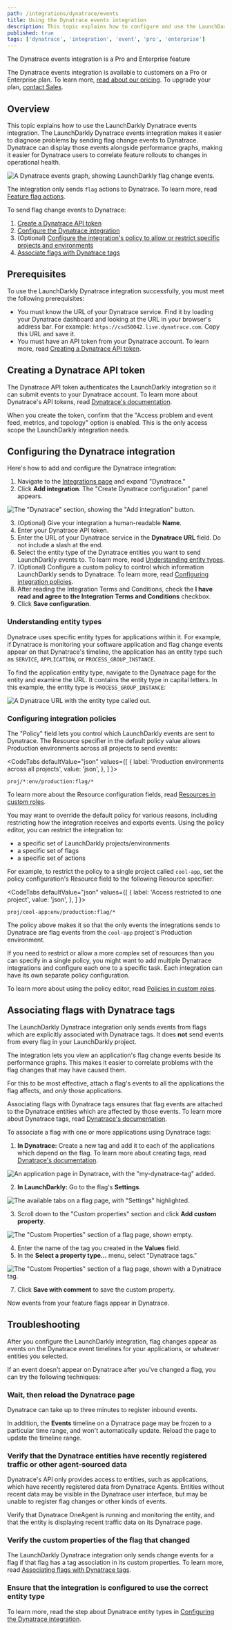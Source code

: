 ```yaml
---
path: /integrations/dynatrace/events
title: Using the Dynatrace events integration
description: This topic explains how to configure and use the LaunchDarkly Dynatrace events integration.
published: true
tags: ['dynatrace', 'integration', 'event', 'pro', 'enterprise']
---
```


<Callout intent="primary">
<CalloutTitle>The Dynatrace events integration is a Pro and Enterprise feature</CalloutTitle>
<CalloutDescription>

The Dynatrace events integration is available to customers on a Pro or Enterprise plan. To learn more, [read about our pricing](https://launchdarkly.com/pricing/). To upgrade your plan, [contact Sales](https://launchdarkly.com/contact-sales/).

</CalloutDescription>
</Callout>

## Overview

This topic explains how to use the LaunchDarkly Dynatrace events integration. The LaunchDarkly Dynatrace events integration makes it easier to diagnose problems by sending flag change events to Dynatrace. Dynatrace can display those events alongside performance graphs, making it easier for Dynatrace users to correlate feature rollouts to changes in operational health.

![A Dynatrace events graph, showing LaunchDarkly flag change events.](dynatrace-dashboard.png)

The integration only sends `flag` actions to Dynatrace. To learn more, read [Feature flag actions](/home/members/role-actions#feature-flag-actions).

To send flag change events to Dynatrace:

1. [Create a Dynatrace API token](#creating-a-dynatrace-api-token)
2. [Configure the Dynatrace integration](#configuring-the-dynatrace-integration)
3. (Optional) [Configure the integration's policy to allow or restrict specific projects and environments](#configuring-integration-policies)
4. [Associate flags with Dynatrace tags](#associating-flags-with-dynatrace-tags)

## Prerequisites

To use the LaunchDarkly Dynatrace integration successfully, you must meet the following prerequisites:

* You must know the URL of your Dynatrace service. Find it by loading your Dynatrace dashboard and looking at the URL in your browser's address bar. For example: `https://csd50042.live.dynatrace.com`. Copy this URL and save it.
* You must have an API token from your Dynatrace account. To learn more, read [Creating a Dynatrace API token](#creating-a-dynatrace-api-token).

## Creating a Dynatrace API token

The Dynatrace API token authenticates the LaunchDarkly integration so it can submit events to your Dynatrace account. To learn more about Dynatrace's API tokens, read [Dynatrace's documentation](https://www.dynatrace.com/support/help/extend-dynatrace/dynatrace-api/basics/dynatrace-api-authentication/).

When you create the token, confirm that the "Access problem and event feed, metrics, and topology" option is enabled. This is the only access scope the LaunchDarkly integration needs.

## Configuring the Dynatrace integration

Here's how to add and configure the Dynatrace integration:

1. Navigate to the [Integrations page](https://app.launchdarkly.com/default/integrations) and expand "Dynatrace."
2. Click **Add integration**. The "Create Dynatrace configuration" panel appears.

![The "Dynatrace" section, showing the "Add integration" button.](dynatrace-card.png)

3. (Optional) Give your integration a human-readable **Name**.
4. Enter your Dynatrace API token.
5. Enter the URL of your Dynatrace service in the **Dynatrace URL** field. Do not include a slash at the end.
6. Select the entity type of the Dynatrace entities you want to send LaunchDarkly events to. To learn more, read [Understanding entity types](#understanding-entity-types).
7. (Optional) Configure a custom policy to control which information LaunchDarkly sends to Dynatrace. To learn more, read [Configuring integration policies](#configuring-integration-policies).
8. After reading the Integration Terms and Conditions, check the **I have read and agree to the Integration Terms and Conditions** checkbox.
9. Click **Save configuration**.

### Understanding entity types

Dynatrace uses specific entity types for applications within it. For example, if Dynatrace is monitoring your software application and flag change events appear on that Dynatrace's timeline, the application has an entity type such as `SERVICE`, `APPLICATION`, or `PROCESS_GROUP_INSTANCE`.

To find the application entity type, navigate to the Dynatrace page for the entity and examine the URL. It contains the entity type in capital letters. In this example, the entity type is `PROCESS_GROUP_INSTANCE`:

![A Dynatrace URL with the entity type called out.](dynatrace-url-app-type-callout.png)

### Configuring integration policies

The "Policy" field lets you control which LaunchDarkly events are sent to Dynatrace. The Resource specifier in the default policy value allows Production environments across all projects to send events:

<CodeTabs
  defaultValue="json"
  values={[
    { label: 'Production environments across all projects', value: 'json', },
  ]
}>

<CodeTabItem value="json">

```text
proj/*:env/production:flag/*
```

</CodeTabItem>
</CodeTabs>

To learn more about the Resource configuration fields, read [Resources in custom roles](/home/members/role-resources).

You may want to override the default policy for various reasons, including restricting how the integration receives and exports events. Using the policy editor, you can restrict the integration to:

* a specific set of LaunchDarkly projects/environments
* a specific set of flags
* a specific set of actions

For example, to restrict the policy to a single project called `cool-app`, set the policy configuration's Resource field to the following Resource specifier:

<CodeTabs
  defaultValue="json"
  values={[
    { label: 'Access restricted to one project', value: 'json', },
  ]
}>

<CodeTabItem value="json">

```text
proj/cool-app:env/production:flag/*
```

</CodeTabItem>
</CodeTabs>

The policy above makes it so that the only events the integrations sends to Dynatrace are flag events from the `cool-app` project's Production environment.

If you need to restrict or allow a more complex set of resources than you can specify in a single policy, you might want to add multiple Dynatrace integrations and configure each one to a specific task. Each integration can have its own separate policy configuration.

To learn more about using the policy editor, read [Policies in custom roles](/home/members/role-policies).

## Associating flags with Dynatrace tags

The LaunchDarkly Dynatrace integration only sends events from flags which are explicitly associated with Dynatrace tags. It does **not** send events from every flag in your LaunchDarkly project.

The integration lets you view an application's flag change events beside its performance graphs. This makes it easier to correlate problems with the flag changes that may have caused them.

For this to be most effective, attach a flag's events to all the applications the flag affects, and _only_ those applications.

Associating flags with Dynatrace tags ensures that flag events are attached to the Dynatrace entities which are affected by those events. To learn more about Dynatrace tags, read [Dynatrace's documentation](https://www.dynatrace.com/support/help/how-to-use-dynatrace/tags-and-metadata/setup/how-to-define-tags/).

To associate a flag with one or more applications using Dynatrace tags:

1. **In Dynatrace:** Create a new tag and add it to each of the applications which depend on the flag. To learn more about creating tags, read [Dynatrace's documentation](https://www.dynatrace.com/support/help/how-to-use-dynatrace/tags-and-metadata/setup/how-to-define-tags).

![An application page in Dynatrace, with the "my-dynatrace-tag" added.](dynatrace-add-tag.png)

2. **In LaunchDarkly:** Go to the flag's **Settings**.

![The available tabs on a flag page, with "Settings" highlighted.](dynatrace-flag-tabs.png)

3. Scroll down to the "Custom properties" section and click **Add custom property**.

![The "Custom Properties" section of a flag page, shown empty.](flag-settings-custom-properties-empty.png)

4. Enter the name of the tag you created in the **Values** field.
5. In the **Select a property type...** menu, select "Dynatrace tags."

![The "Custom Properties" section of a flag page, shown with a Dynatrace tag.](dynatrace-custom-properties-complete.png)

7. Click **Save with comment** to save the custom property.

Now events from your feature flags appear in Dynatrace.

## Troubleshooting

After you configure the LaunchDarkly integration, flag changes appear as events on the Dynatrace event timelines for your applications, or whatever entities you selected.

If an event doesn't appear on Dynatrace after you've changed a flag, you can try the following techniques:

### Wait, then reload the Dynatrace page

Dynatrace can take up to three minutes to register inbound events.

In addition, the **Events** timeline on a Dynatrace page may be frozen to a particular time range, and won't automatically update. Reload the page to update the timeline range.

### Verify that the Dynatrace entities have recently registered traffic or other agent-sourced data

Dynatrace's API only provides access to entities, such as applications, which have recently registered data from Dynatrace Agents. Entities without recent data may be visible in the Dynatrace user interface, but may be unable to register flag changes or other kinds of events.

Verify that Dynatrace OneAgent is running and monitoring the entity, and that the entity is displaying recent traffic data on its Dynatrace page.

### Verify the custom properties of the flag that changed

The LaunchDarkly Dynatrace integration only sends change events for a flag if that flag has a tag association in its custom properties. To learn more, read [Associating flags with Dynatrace tags](#associating-flags-with-dynatrace-tags).

### Ensure that the integration is configured to use the correct entity type

To learn more, read the step about Dynatrace entity types in [Configuring the Dynatrace integration](#configuring-the-dynatrace-integration).
